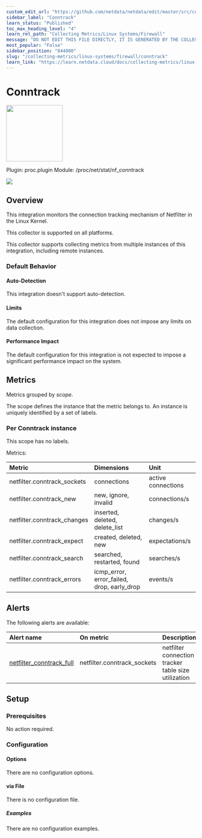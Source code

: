 ```yaml
---
custom_edit_url: "https://github.com/netdata/netdata/edit/master/src/collectors/proc.plugin/metadata.yaml"
sidebar_label: "Conntrack"
learn_status: "Published"
toc_max_heading_level: "4"
learn_rel_path: "Collecting Metrics/Linux Systems/Firewall"
message: "DO NOT EDIT THIS FILE DIRECTLY, IT IS GENERATED BY THE COLLECTOR'S metadata.yaml FILE"
most_popular: "False"
sidebar_position: "844000"
slug: "/collecting-metrics/linux-systems/firewall/conntrack"
learn_link: "https://learn.netdata.cloud/docs/collecting-metrics/linux-systems/firewall/conntrack"
---
```



# Conntrack


<img src="https://netdata.cloud/img/firewall.svg" width="150"/>


Plugin: proc.plugin
Module: /proc/net/stat/nf_conntrack

<img src="https://img.shields.io/badge/maintained%20by-Netdata-%2300ab44" />

## Overview

This integration monitors the connection tracking mechanism of Netfilter in the Linux Kernel.



This collector is supported on all platforms.

This collector supports collecting metrics from multiple instances of this integration, including remote instances.


### Default Behavior

#### Auto-Detection

This integration doesn't support auto-detection.

#### Limits

The default configuration for this integration does not impose any limits on data collection.

#### Performance Impact

The default configuration for this integration is not expected to impose a significant performance impact on the system.


## Metrics

Metrics grouped by *scope*.

The scope defines the instance that the metric belongs to. An instance is uniquely identified by a set of labels.



### Per Conntrack instance



This scope has no labels.

Metrics:

| Metric | Dimensions | Unit |
|:------|:----------|:----|
| netfilter.conntrack_sockets | connections | active connections |
| netfilter.conntrack_new | new, ignore, invalid | connections/s |
| netfilter.conntrack_changes | inserted, deleted, delete_list | changes/s |
| netfilter.conntrack_expect | created, deleted, new | expectations/s |
| netfilter.conntrack_search | searched, restarted, found | searches/s |
| netfilter.conntrack_errors | icmp_error, error_failed, drop, early_drop | events/s |



## Alerts


The following alerts are available:

| Alert name  | On metric | Description |
|:------------|:----------|:------------|
| [ netfilter_conntrack_full ](https://github.com/netdata/netdata/blob/master/src/health/health.d/netfilter.conf) | netfilter.conntrack_sockets | netfilter connection tracker table size utilization |


## Setup

### Prerequisites

No action required.

### Configuration

#### Options



There are no configuration options.



#### via File

There is no configuration file.

##### Examples
There are no configuration examples.


